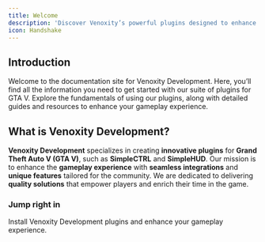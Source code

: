 ```yaml
---
title: Welcome
description: 'Discover Venoxity’s powerful plugins designed to enhance your GTA V experience with seamless integration and rich functionality.'
icon: Handshake
---
```


## Introduction

Welcome to the documentation site for Venoxity Development. Here, you’ll find all the information you need to get started with our suite of plugins for GTA V. Explore the fundamentals of using our plugins, along with detailed guides and resources to enhance your gameplay experience.

## What is Venoxity Development?

**Venoxity Development** specializes in creating **innovative plugins** for **Grand Theft Auto V (GTA V)**, such as **SimpleCTRL** and **SimpleHUD**. Our mission is to enhance the **gameplay experience** with **seamless integrations** and **unique features** tailored for the community. We are dedicated to delivering **quality solutions** that empower players and enrich their time in the game.

### Jump right in

<Cards>
  <Card href="/app/quickstart" title="Quickstart">Install Venoxity Development plugins and enhance your gameplay experience.</Card>
</Cards>

